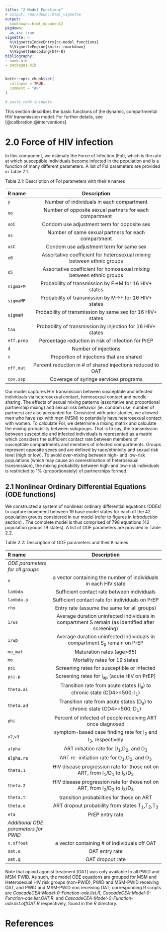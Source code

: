 ```yaml
---
title: "2 Model Functions"
# output: rmarkdown::html_vignette
output:
  bookdown::html_document2
pkgdown:
  as_is: true
vignette: >
  %\VignetteIndexEntry{cc-model_functions}
  %\VignetteEngine{knitr::rmarkdown}
  %\VignetteEncoding{UTF-8}
bibliography:
- book.bib
- packages.bib  
---
```


```r
knitr::opts_chunk$set(
  collapse = TRUE,
  comment = "#>"
)
```

```r
# paste code snippets
```

This section describes the basic functions of the dynamic, compartmental HIV transmission model. For further details, see [@calibration;@interventions].

# 2.0 Force of HIV infection {-}

In this component, we estimate the Force of Infection (FoI), which is the rate at which susceptible individuals become infected in the population and is a function of many different parameters. A list of FoI parameters are provided in Table 2.1.

Table 2.1: Description of FoI parameters with their `R` names

|**R name**  | **Description**                                                       |
|:-----------|:---------------------------------------------------------------------:|
| `y`        | Number of individuals in each compartment                             |
| `no`       | Number of opposite sexual partners for each compartment               |
| `uoC`      | Condom use adjustment term for opposite sex                           |
| `ns`       | Number of same sexual partners for each compartment                   |
|`usC`       | Condom use adjustment term for same sex                               |
| `e0`       | Assortative coefficient for heterosexual mixing between ethnic groups |
| `eS`       | Assortative coefficient for homosexual mixing between ethnic groups   |
| `sigmaFM`  | Probability of transmission by F->M for 16 HIV+ states                |
| `sigmaMF`  | Probability of transmission by M->F for 16 HIV+ states                |
| `sigmaM`   | Probability of transmission by same sex for 16 HIV+ states            |
| `tau`      | Probability of transmission by injection for 16 HIV+ states           |
| `eff.prep` | Percentage reduction in risk of infection for PrEP                    |
| `d`        | Number of injections                                                  |
| `s`        | Proportion of injections that are shared                              |
| `eff.oat`  | Percent reduction in # of shared injections reduced to OAT            |
| `cov.ssp`  | Coverage of syringe services programs                                 |


Our model captures HIV transmission between susceptible and infected individuals via heterosexual contact, homosexual contact and needle-sharing. The effects of sexual mixing patterns (assortative and proportional partnership mixing) and sexual risk behavior (ie. condom use, number of partners) are also accounted for. Consistent with prior studies, we allowed men who have sex with men (MSM) to potentially have heterosexual contact with women. To calculate FoI, we determine a mixing matrix and calculate the mixing probability between subgroups. That is to say, the transmission between susceptible and infected individuals is represented as a matrix which considers the sufficient contact rate between members of susceptible compartments and members of infected compartments.  Groups represent opposite sexes and are defined by race/ethnicity and sexual risk level (high or low). To avoid over-mixing between high- and low-risk populations (which may cause an overestimation of heterosexual transmission), the mixing probability between high-and low-risk individuals is restricted to 1% (proportionately) of partnerships formed. 

## 2.1 Nonlinear Ordinary Differential Equations (ODE functions)

We constructed a system of nonlinear ordinary differential equations (ODEs) to capture movement between 19 base model states for each of the 42 population groups considered in our model (refer to figures in *Introduction* section) . The complete model is thus comprised of 798 equations (42 population groups 19 states). A list of ODE parameters are provided in Table 2.2.

Table 2.2: Description of ODE parameters and their `R` names

| **R name**                           | **Description**                                                                              
|:-------------------------------------|:---------------------------------------------------------------------------------------------:|
| *ODE parameters for all groups*                                                                                                       
| `x`                                  | a vector containing the number of individuals in each HIV state                                
| `lambda`                             | Sufficient contact rate between individuals                                                    
| `lambda.p`                           | Sufficient contact rate for individuals on PrEP                                                
| `rho`                                | Entry rate (assume the same for all groups)                                                    
| `1/ws`                               | Average duration uninfected individuals in compartment S remain (as identified after screening) | 
|`1/wp`                                | Average duration uninfected individuals in compartment S~p~ remain on PrEP                        
| `mu_mat`                             | Maturation rates (age>65)                                                                       
| `mo`                                 | Mortality rates for 19 states                                                                   
| `psi`                                | Screening rates for susceptible or infected                                                     
| `psi.p`                              | Screening rates for I~ap~ (acute HIV on PrEP)                                                     
| `theta.ai`                           | Transition rate from acute states (I~a~) to chronic state (CD4>=500; I~1~)                          
| `theta.ad`                           | Transition rate from acute states (D~a~) to chronic state (CD4>=500; D~1~)                          
| `phi`                                | Percent of infected of people receiving ART once diagnosed                                      
| `v2`,`v3`                            | symptom-based case finding rate for I~2~ and I~3~, respectively                                   
| `alpha`                              | ART initiation rate for D~1~,D~2~, and D~3~                                                           
| `alpha.re`                           | ART re-initiation rate for O~1~,O~2~, and O~3~                                                        
| `theta.1`                            | HIV disease progression rate for those not on ART, from I~1~/D~1~ to I~2~/D~2~                          
| `theta.2`                            | HIV disease progression rate for those not on ART, from I~2~/D~2~ to I~3~/D~3~                          
| `theta.t`                            | transition probabilities for those on ART                                                       
| `theta.o`                            | ART dropout probability from states T~1~,T~2~,T~3~                                                    
| `eta`                                | PrEP entry rate                                                                                 
| *Additional ODE parameters for PWID*                                                                                                  
| `x.offoat`                           | a vector containing # of individuals off OAT                                                    
| `oat.e`                              | OAT entry rate                                                                                  
| `oat.q`                              | OAT dropout rate                                                                                


Note that opioid agonist treatment (OAT) was only available to all PWID and MSM-PWID. As such, the model ODE equations are grouped for MSM and Heterosexual HIV risk groups (non-PWID), PWID and MSM-PWID receiving OAT, and PWID and MSM-PWID non receiving OAT; corresponding R scripts are *CascadeCEA-Model-0-Function-ode.list.R*, *CascadeCEA-Model-0-Function-ode.list.OAT.R*,  and *CascadeCEA-Model-0-Function-ode.list.offOAT.R* respectively, found in the *R* directory. 

# References {-}

